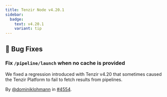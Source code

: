 ```yaml
---
title: Tenzir Node v4.20.1
sidebar:
  badge:
    text: v4.20.1
    variant: tip
---
```


## 🐛 Bug Fixes

### Fix `/pipeline/launch` when no cache is provided

We fixed a regression introduced with Tenzir v4.20 that sometimes caused the
Tenzir Platform to fail to fetch results from pipelines.

By [@dominiklohmann](https://github.com/dominiklohmann) in [#4554](https://github.com/tenzir/tenzir/pull/4554).